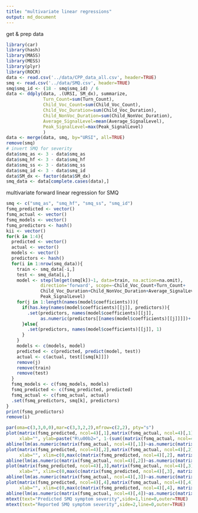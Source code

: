 ```yaml
---
title: "multivariate linear regressions"
output: md_document
---
```


get & prep data
```r
library(car)
library(hash)
library(MASS)
library(MESS)
library(plyr)
library(ROCR)
data <- read.csv('../data/CPP_data_all.csv', header=TRUE)
smq <- read.csv('../data/SMQ.csv', header=TRUE)
smq$smq_id <- (18 - smq$smq_id) / 6
data <- ddply(data, .(URSI, SM_dx), summarize,
              Turn_Count=sum(Turn_Count),
              Child_Voc_Count=sum(Child_Voc_Count),
              Child_Voc_Duration=sum(Child_Voc_Duration),
              Child_NonVoc_Duration=sum(Child_NonVoc_Duration),
              Average_SignalLevel=mean(Average_SignalLevel),
              Peak_SignalLevel=max(Peak_SignalLevel)
              )
data <- merge(data, smq, by="URSI", all=TRUE)
remove(smq)
# invert SMQ for severity
data$smq_as <- 3 - data$smq_as
data$smq_hf <- 3 - data$smq_hf
data$smq_ss <- 3 - data$smq_ss
data$smq_id <- 3 - data$smq_id
data$SM_dx <- factor(data$SM_dx)
smq_data <- data[complete.cases(data),]
```

multivariate forward linear regression for SMQ
```r
smq <- c("smq_as", "smq_hf", "smq_ss", "smq_id")
fsmq_predicted <- vector()
fsmq_actual <- vector()
fsmq_models <- vector()
fsmq_predictors <- hash()
kii <- vector()
for(k in 1:4){
  predicted <- vector()
  actual <- vector()
  models <- vector()
  predictors <- hash()
  for(i in 1:nrow(smq_data)){
    train <- smq_data[-i,]
    test <- smq_data[i,]
    model <- step(lm(get(smq[k])~1, data=train, na.action=na.omit),
             direction='forward', scope=~Child_Voc_Count+Turn_Count+
             Child_Voc_Duration+Child_NonVoc_Duration+Average_SignalLevel+
             Peak_SignalLevel)
    for(j in 1:length(names(model$coefficients))){
      if(has.key(names(model$coefficients)[[j]], predictors)){
        .set(predictors, names(model$coefficients)[[j]],
             as.numeric(predictors[[names(model$coefficients)[[j]]]])+ 1)
      }else{
        .set(predictors, names(model$coefficients)[[j]], 1)
      }
    }
    models <- c(models, model)
    predicted <- c(predicted, predict(model, test))
    actual <- c(actual, test[[smq[k]]])
    remove(j)
    remove(train)
    remove(test)
  }
  fsmq_models <- c(fsmq_models, models)
  fsmq_predicted <- c(fsmq_predicted, predicted)
  fsmq_actual <- c(fsmq_actual, actual)
  .set(fsmq_predictors, smq[k], predictors)
}
print(fsmq_predictors)
remove(i)
```

```r
par(oma=c(3,3,0,0),mar=c(3,3,2,2),mfrow=c(2,2), pty="s")
plot(matrix(fsmq_predicted, ncol=4)[,1],matrix(fsmq_actual, ncol=4)[,1], type='p',
     xlab="", ylab=paste("R\u00b2=", 1-(sum((matrix(fsmq_actual, ncol=4)[,1]-matrix(fsmq_predicted, ncol=4)[,1])^2)/sum((matrix(fsmq_actual, ncol=4)[,1]-mean(matrix(fsmq_actual, ncol=4)[,1]))^2))), xlim=c(0,max(c(matrix(fsmq_predicted, ncol=4)[,1], matrix(fsmq_actual, ncol=4)[,1]))), ylim=c(0,max(c(matrix(fsmq_predicted, ncol=4)[,1], matrix(fsmq_actual, ncol=4)[,1]))), asp=1, main="at school")
abline(lm(as.numeric(matrix(fsmq_actual, ncol=4)[,1])~as.numeric(matrix(fsmq_predicted, ncol=4)[,1])))
plot(matrix(fsmq_predicted, ncol=4)[,2],matrix(fsmq_actual, ncol=4)[,2], type='p',
     xlab="", xlim=c(0,max(c(matrix(fsmq_predicted, ncol=4)[,2], matrix(fsmq_actual, ncol=4)[,2]))), ylim=c(0,max(c(matrix(fsmq_predicted, ncol=4)[,2], matrix(fsmq_actual, ncol=4)[,2]))), asp=1, main="home / family", ylab=paste("R\u00b2=", 1-(sum((matrix(fsmq_actual, ncol=4)[,2]-matrix(fsmq_predicted, ncol=4)[,2])^2)/sum((matrix(fsmq_actual, ncol=4)[,2]-mean(matrix(fsmq_actual, ncol=4)[,2]))^2))))
abline(lm(as.numeric(matrix(fsmq_actual, ncol=4)[,2])~as.numeric(matrix(fsmq_predicted, ncol=4)[,2])))
plot(matrix(fsmq_predicted, ncol=4)[,3],matrix(fsmq_actual, ncol=4)[,3], type='p',
     xlab="", xlim=c(0,max(c(matrix(fsmq_predicted, ncol=4)[,3], matrix(fsmq_actual, ncol=4)[,3]))), ylim=c(0,max(c(matrix(fsmq_predicted, ncol=4)[,3], matrix(fsmq_actual, ncol=4)[,3]))), asp=1, main="in social situations\n(outside of school)", ylab=paste("R\u00b2=", 1-(sum((matrix(fsmq_actual, ncol=4)[,3]-matrix(fsmq_predicted, ncol=4)[,3])^2)/sum((matrix(fsmq_actual, ncol=4)[,3]-mean(matrix(fsmq_actual, ncol=4)[,3]))^2))))
abline(lm(as.numeric(matrix(fsmq_actual, ncol=4)[,3])~as.numeric(matrix(fsmq_predicted, ncol=4)[,3])))
plot(matrix(fsmq_predicted, ncol=4)[,4],matrix(fsmq_actual, ncol=4)[,4], type='p',
     xlab="", xlim=c(0,max(c(matrix(fsmq_predicted, ncol=4)[,4], matrix(fsmq_actual, ncol=4)[,4]))), ylim=c(0,max(c(matrix(fsmq_predicted, ncol=4)[,4], matrix(fsmq_actual, ncol=4)[,4]))), asp=1, main="interference / distress", ylab=paste("R\u00b2=", 1-(sum((matrix(fsmq_actual, ncol=4)[,4]-matrix(fsmq_predicted, ncol=4)[,4])^2)/sum((matrix(fsmq_actual, ncol=4)[,4]-mean(matrix(fsmq_actual, ncol=4)[,4]))^2))))
abline(lm(as.numeric(matrix(fsmq_actual, ncol=4)[,4])~as.numeric(matrix(fsmq_predicted, ncol=4)[,4])))
mtext(text="Predicted SMQ symptom severity",side=1,line=0,outer=TRUE)
mtext(text="Reported SMQ symptom severity",side=2,line=0,outer=TRUE)
```
